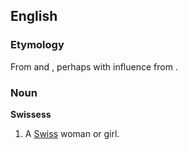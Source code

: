 ==English==

===Etymology===
From {{term|Swiss}} and {{term|-ess}}, perhaps with influence from {{F.}} {{term|Suissesse}}.

===Noun===
'''Swissess'''

# {{context|quite|rare}} A [[Swiss]] woman or girl.